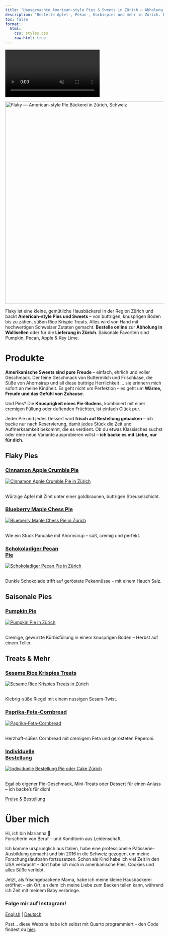 ```yaml
---
title: "Hausgemachte American-style Pies & Sweets in Zürich – Abholung & Lieferung"
description: "Bestelle Apfel-, Pekan-, Kürbispies und mehr in Zürich. Frisch, hausgemacht. Abholung in Wallisellen, Lieferung in der Stadt."
toc: false
format:
  html:
    css: styles.css
    raw-html: true 
---
```

<!-- Desktop background video -->
<div class="background-video-container">
  <video autoplay muted loop playsinline>
    <source src="Backgroundrotating2.mp4" type="video/mp4">
  </video>
</div>


<div class="content-strip">
![](logo_website.png){fig-align="center" width="642" alt="Flaky — American-style Pie Bäckerei in Zürich, Schweiz"}

Flaky ist eine kleine, gemütliche Hausbäckerei in der Region Zürich und backt **American-style Pies und Sweets** – von buttrigen, knusprigen Böden bis zu zähen, süßen Rice Krispie Treats. Alles wird von Hand mit hochwertigen Schweizer Zutaten gemacht. **Bestelle online** zur **Abholung in Wallisellen** oder für die **Lieferung in Zürich**. Saisonale Favoriten sind Pumpkin, Pecan, Apple & Key Lime.

<div class="content-overlay">


# Produkte {#products}

**Amerikanische Sweets sind pure Freude** – einfach, ehrlich und voller Geschmack. Der feine Geschmack von Buttermilch und Frischkäse, die Süße von Ahornsirup und all diese buttrige Herrlichkeit … sie erinnern mich sofort an meine Kindheit. Es geht nicht um Perfektion – es geht um **Wärme, Freude und das Gefühl von Zuhause.**

Und Pies? Die **Knusprigkeit eines Pie-Bodens**, kombiniert mit einer cremigen Füllung oder duftenden Früchten, ist einfach Glück pur.

Jeder Pie und jedes Dessert wird **frisch auf Bestellung gebacken** – ich backe nur nach Reservierung, damit jedes Stück die Zeit und Aufmerksamkeit bekommt, die es verdient. Ob du etwas Klassisches suchst oder eine neue Variante ausprobieren willst – **ich backe es mit Liebe, nur für dich.**

## Flaky Pies

<div class="gallery">

  <!-- Cinnamon Apple Crumble Pie -->
<div class="polaroid">
<a class="polaroid-title" href="cinnamon-apple-crumble-pie-zurich.html">
<h3>Cinnamon Apple Crumble Pie</h3>
</a>
<a class="polaroid-media" href="cinnamon-apple-crumble-pie-zurich.html">
<img src="images/apple-pie-thanksgiving-zurich.jpeg"
           alt="Cinnamon Apple Crumble Pie in Zürich" loading="lazy">
</a>
<p class="polaroid-desc"><br>Würzige Äpfel mit Zimt unter einer goldbraunen, buttrigen Streuselschicht.</p>
</div>

  <!-- Blueberry Maple Chess Pie -->
<div class="polaroid">
<a class="polaroid-title" href="blueberry-maple-chess-pie-zurich.html">
<h3>Blueberry Maple Chess Pie</h3>
</a>
<a class="polaroid-media" href="blueberry-maple-chess-pie-zurich.html">
<img src="images/Maple-chess-pie-thanksgiving-zurich.jpg"
           alt="Blueberry Maple Chess Pie in Zürich" loading="lazy">
</a>
<p class="polaroid-desc"><br>Wie ein Stück Pancake mit Ahornsirup – süß, cremig und perfekt.</p>
</div>

  <!-- Chocolat-y Pecan Pie -->
<div class="polaroid">
<a class="polaroid-title" href="pecan-pie-zurich.html">
<h3>Schokoladiger Pecan<br>Pie</h3>
</a>
<a class="polaroid-media" href="pecan-pie-zurich.html">
<img src="images/Pecan-Pie-thanksgiving-Zurich.jpeg"
           alt="Schokoladiger Pecan Pie in Zürich" loading="lazy">
</a>
<p class="polaroid-desc"><br>Dunkle Schokolade trifft auf geröstete Pekannüsse – mit einem Hauch Salz.</p>
</div>

</div>

## Saisonale Pies

<div class="gallery">

  <!-- Pumpkin Pie -->
<div class="polaroid">
<a class="polaroid-title" href="pumpkin-pie-thanksgiving-zurich.html">
<h3>Pumpkin Pie</h3>
</a>
<a class="polaroid-media" href="pumpkin-pie-thanksgiving-zurich.html">
<img src="images/pumpkin-pie-thanksgiving-zurich2.jpeg"
           alt="Pumpkin Pie in Zürich" loading="lazy">
</a>
<p class="polaroid-desc"><br>Cremige, gewürzte Kürbisfüllung in einem knusprigen Boden – Herbst auf einem Teller.</p>
</div>
</div>

## Treats & Mehr

<div class="gallery">

  <!-- Sesame Rice Krispies Treats -->
<div class="polaroid">
<a class="polaroid-title" href="rice-krispies-treats-zurich.html">
<h3>Sesame Rice Krispies Treats</h3>
</a>
<a class="polaroid-media" href="rice-krispies-treats-zurich.html">
<img src="images/Sesame-Rice-Krispies-Treats.jpg"
           alt="Sesame Rice Krispies Treats in Zürich" loading="lazy">
</a>
<p class="polaroid-desc"><br>Klebrig-süße Riegel mit einem nussigen Sesam-Twist.</p>
</div>

  <!-- Bell Pepper and Feta Cornbread -->
<div class="polaroid">
<a class="polaroid-title" href="cornbread-zurich.html">
<h3>Paprika-Feta-Cornbread</h3>
</a>
<a class="polaroid-media" href="cornbread-zurich.html">
<img src="images/Cornbread-zurich.jpeg"
           alt="Paprika-Feta-Cornbread" loading="lazy">
</a>
<p class="polaroid-desc"><br>Herzhaft-süßes Cornbread mit cremigem Feta und gerösteten Peperoni.</p>
</div>

  <!-- Custom order -->
<div class="polaroid">
<a class="polaroid-title" href="custom-pie-cake-zurich.html">
<h3>Individuelle<br>Bestellung</h3>
</a>
<a class="polaroid-media" href="custom-pie-cake-zurich.html">
<img src="images/Custom-order-cake-pie-zurich.jpeg"
           alt="Individuelle Bestellung Pie oder Cake Zürich" loading="lazy">
</a>
<p class="polaroid-desc"><br>Egal ob eigener Pie-Geschmack, Mini-Treats oder Dessert für einen Anlass – ich backe’s für dich!</p>
</div>

</div>

<div class="nav-button">
  <a href="order-pies-zurich.qmd" class="btn-link">Preise & Bestellung</a>
</div>

# Über mich {#about}

Hi, ich bin Marianna 👋\
Forscherin von Beruf – und Konditorin aus Leidenschaft.

Ich komme ursprünglich aus Italien, habe eine professionelle Pâtisserie-Ausbildung gemacht und bin 2016 in die Schweiz gezogen, um meine Forschungslaufbahn fortzusetzen. Schon als Kind habe ich viel Zeit in den USA verbracht – dort habe ich mich in amerikanische Pies, Cookies und alles Süße verliebt.

Jetzt, als frischgebackene Mama, habe ich meine kleine Hausbäckerei eröffnet – ein Ort, an dem ich meine Liebe zum Backen teilen kann, während ich Zeit mit meinem Baby verbringe.

<script type="application/ld+json">
{
  "@context": "https://schema.org",
  "@type": "Bakery",
  "name": "Flaky",
  "image": "https://yourdomain.com/logo_website.png",
  "address": {
    "@type": "PostalAddress",
    "addressLocality": "Zürich",
    "addressCountry": "CH"
  },
  "servesCuisine": "Amerikanische Desserts",
  "url": "https://yourdomain.com",
  "description": "Flaky ist eine kleine, hausbasierte Bäckerei in Zürich, die handgemachte amerikanische Pies wie Pumpkin Pie, Cinnamon Apple Crumble und Pecan Pie backt."
}
</script>

<div class="social-center">
  <h3 class="social-heading">Folge mir auf Instagram!</h3>
  <a href="https://www.instagram.com/flakypieshop" target="_blank" class="social-link">
    <i class="fab fa-instagram"></i>
  </a>
</div>



<div class="language-switch">
  <a href="../index.html">English</a> |
  <a href="index.html">Deutsch</a>
</div>



<div class="footer-heart">
  <i class="fas fa-heart"></i>
</div>


<footer class="site-footer">
  <p>
    Psst... diese Website habe ich selbst mit Quarto programmiert – den Code findest du
    <a href="https://github.com/MariannaRosso/flakypieshop" target="_blank">hier</a>.
  </p>
</footer>
</div>

<script>
document.addEventListener("DOMContentLoaded", function() {
  const navLinks = document.querySelectorAll('.navbar-nav .nav-link');
  const navbarCollapse = document.querySelector('.navbar-collapse');

  navLinks.forEach(function(link) {
    link.addEventListener('click', function() {
      if (navbarCollapse.classList.contains('show')) {
        // Menü einklappen
        const collapse = new bootstrap.Collapse(navbarCollapse);
        collapse.hide();
      }
    });
  });
});
</script>
